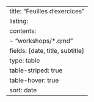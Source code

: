 ---
title: "Feuilles d'exercices"
listing:
  contents: 
    - "workshops/*.qmd"
  fields: [date, title, subtitle] 
  type: table  
  table-striped: true
  table-hover: true
  sort: date
---